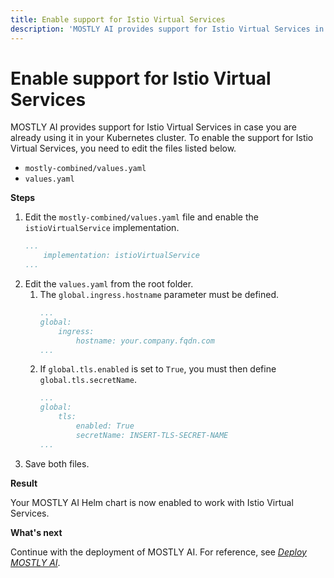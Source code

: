 ```yaml
---
title: Enable support for Istio Virtual Services
description: 'MOSTLY AI provides support for Istio Virtual Services in case you are already using it in your Kubernetes cluster.'
---
```


# Enable support for Istio Virtual Services

MOSTLY AI provides support for Istio Virtual Services in case you are already using it in your Kubernetes cluster. To enable the support for Istio Virtual Services, you need to edit the files listed below.

* `mostly-combined/values.yaml`
* `values.yaml`

**Steps**

1. Edit the `mostly-combined/values.yaml` file and enable the `istioVirtualService` implementation.
    ```yaml copy filename="mostly-combined/values.yaml"
    ...
        implementation: istioVirtualService
    ...
    ```
2. Edit the `values.yaml` from the root folder.
    1. The `global.ingress.hostname` parameter must be defined.
        ```yaml copy filename="values.yaml" {4}
        ...
        global:
            ingress:
                hostname: your.company.fqdn.com
        ...
        ```
    2. If `global.tls.enabled` is set to `True`, you must then define `global.tls.secretName`.
        ```yaml copy filename="values.yaml" {4,5} /INSERT-TLS-SECRET-NAME/
        ...
        global:
            tls:
                enabled: True
                secretName: INSERT-TLS-SECRET-NAME
        ...
        ```
5. Save both files.

**Result**

Your MOSTLY AI Helm chart is now enabled to work with Istio Virtual Services.

**What's next**

Continue with the deployment of MOSTLY AI. For reference, see [_Deploy MOSTLY AI_](/install/deploy).